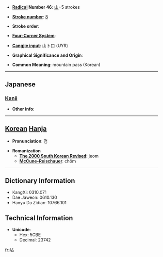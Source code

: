 * '''[[Wiktionary:Chinese radical index| Radical]] Number 46''': [[Wiktionary:Chinese radical index 山|山]]+5 strokes

* '''[[Wiktionary:Chinese total strokes index|Stroke number]]''': [[Wiktionary:Chinese total strokes index 8|8]]

* '''Stroke order''': 

* '''[[Wiktionary:Chinese four corner index|Four-Corner System]]''': 

* '''[[Wiktionary:Chinese Cangjie index|Cangjie input]]''': 山卜口 (UYR)

* '''Graphical Significance and Origin''': 

* '''Common Meaning''': mountain pass (Korean)

----

==Japanese==
===[[Kanji]]===
{{kanji|on readings=[[せん]] (sen), [[ちょう]] (chō)|kun readings=[[やま]] (yama)}}

* '''Other info''':  

----

== [[Korean]] [[Hanja]] ==

* '''Pronunciation''': 점

* '''Romanization'''
** '''[[The 2000 South Korean Revised Romanization|The 2000 South Korean Revised]]''': jeom
** '''[[McCune-Reischauer]]''': chŏm

----

== Dictionary Information ==

* KangXi: 0310.071
* Dae Jaweon: 0610.130
* Hanyu Da Zidian: 10766.101

== Technical Information ==

* '''Unicode''':
** Hex: 5CBE
** Decimal: 23742

[[fr:岾]]